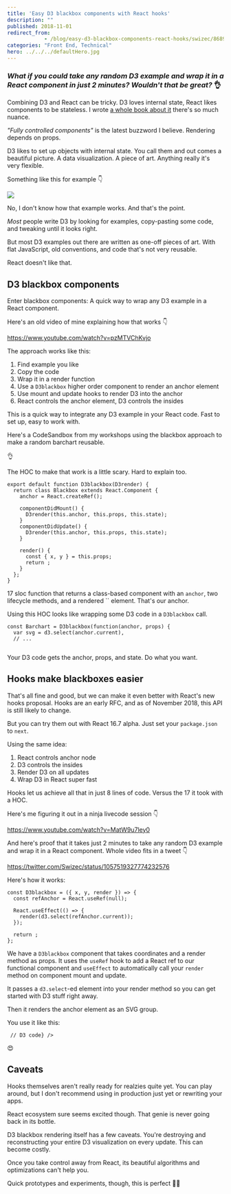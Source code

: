 ```yaml
---
title: 'Easy D3 blackbox components with React hooks'
description: ""
published: 2018-11-01
redirect_from: 
            - /blog/easy-d3-blackbox-components-react-hooks/swizec/8689
categories: "Front End, Technical"
hero: ../../../defaultHero.jpg
---
```

### _What if you could take any random D3 example and wrap it in a React component in just 2 minutes? Wouldn't that be great?_ 👌



Combining D3 and React can be tricky. D3 loves internal state, React likes components to be stateless. I wrote [a whole book about it](https://gum.co/pMtnZ) there's so much nuance.



_"Fully controlled components"_ is the latest buzzword I believe. Rendering depends on props.



D3 likes to set up objects with internal state. You call them and out comes a beautiful picture. A data visualization. A piece of art. Anything really it's very flexible.



Something like this for example 👇



[![](./img/blog-wp-content-uploads-2018-11-animated-line.gif)](http://blockbuilder.org/kafunk/91f7b870b79c2f104f1ebacf4197c9dc)



No, I don't know how that example works. And that's the point.



_Most_ people write D3 by looking for examples, copy-pasting some code, and tweaking until it looks right.



But most D3 examples out there are written as one-off pieces of art. With flat JavaScript, old conventions, and code that's not very reusable.



React doesn't like that.



## D3 blackbox components



Enter blackbox components: A quick way to wrap any D3 example in a React component.



Here's an old video of mine explaining how that works 👇



https://www.youtube.com/watch?v=pzMTVChKvjo



The approach works like this:



1. Find example you like
2. Copy the code
3. Wrap it in a render function
4. Use a `D3blackbox` higher order component to render an anchor element
5. Use mount and update hooks to render D3 into the anchor
6. React controls the anchor element, D3 controls the insides



This is a quick way to integrate any D3 example in your React code. Fast to set up, easy to work with.



Here's a CodeSandbox from my workshops using the blackbox approach to make a random barchart reusable.





👌



The HOC to make that work is a little scary. Hard to explain too.



```
export default function D3blackbox(D3render) {
  return class Blackbox extends React.Component {
    anchor = React.createRef();

    componentDidMount() {
      D3render(this.anchor, this.props, this.state);
    }
    componentDidUpdate() {
      D3render(this.anchor, this.props, this.state);
    }

    render() {
      const { x, y } = this.props;
      return ;
    }
  };
}
```



17 sloc function that returns a class-based component with an `anchor`, two lifecycle methods, and a rendered `` element. That's our anchor.



Using this HOC looks like wrapping some D3 code in a `D3blackbox` call.



```
const Barchart = D3blackbox(function(anchor, props) {
  var svg = d3.select(anchor.current),
  // ...
  
```



Your D3 code gets the anchor, props, and state. Do what you want.



## Hooks make blackboxes easier



That's all fine and good, but we can make it even better with React's new hooks proposal. Hooks are an early RFC, and as of November 2018, this API is still likely to change.



But you can try them out with React 16.7 alpha. Just set your `package.json` to `next`.



Using the same idea:



1. React controls anchor node
2. D3 controls the insides
3. Render D3 on all updates
4. Wrap D3 in React super fast



Hooks let us achieve all that in just 8 lines of code. Versus the 17 it took with a HOC.



Here's me figuring it out in a ninja livecode session 👇



https://www.youtube.com/watch?v=MatW9u7ley0



And here's proof that it takes just 2 minutes to take any random D3 example and wrap it in a React component. Whole video fits in a tweet 👇



https://twitter.com/Swizec/status/1057519327774232576



Here's how it works:





```
const D3blackbox = ({ x, y, render }) => {
  const refAnchor = React.useRef(null);

  React.useEffect(() => {
    render(d3.select(refAnchor.current));
  });

  return ;
};
```



We have a `D3blackbox` component that takes coordinates and a render method as props. It uses the `useRef` hook to add a React ref to our functional component and `useEffect` to automatically call your `render` method on component mount and update.



It passes a `d3.select`-ed element into your render method so you can get started with D3 stuff right away.



Then it renders the anchor element as an SVG group.



You use it like this:



```
 // D3 code} />
```



😍



## Caveats



Hooks themselves aren't really ready for realzies quite yet. You can play around, but I don't recommend using in production just yet or rewriting your apps.



React ecosystem sure seems excited though. That genie is never going back in its bottle.



D3 blackbox rendering itself has a few caveats. You're destroying and reconstructing your entire D3 visualization on every update. This can become costly.



Once you take control away from React, its beautiful algorithms and optimizations can't help you.



Quick prototypes and experiments, though, this is perfect 👍🏼
